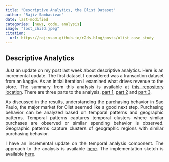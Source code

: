 ```yaml
---
title: "Descriptive Analytics, the Olist Dataset"
author: "Rajiv Sambasivan"
date: last-modified
categories: [news, code, analysis]
image: "lost_child.jpeg"
citation:
  url: https://rajivsam.github.io/r2ds-blog/posts/olist_case_study 
---
```


::: {style="text-align: justify"}

## Descriptive Analytics
Just an update on my post last week about descriptive analytics. Here is an incremental update. The first dataset I considered was a transaction dataset from an kaggle. As an initial iteration I examined what drives revenue to the store. The summary from this analysis is available at [this repository location](https://github.com/rajivsam/descriptive_analytics/blob/main/examples/olist_case_study/summary_revenue_analysis.md). There are three parts to the analysis, [part 1](https://github.com/rajivsam/descriptive_analytics/blob/main/examples/olist_case_study/part_1_revenue_segmentation.md), [part 2](https://github.com/rajivsam/descriptive_analytics/blob/main/examples/olist_case_study/part_2_revenue_seg_by_geography.md) and [part 3](https://github.com/rajivsam/descriptive_analytics/blob/main/examples/olist_case_study/part_3_revenue_seg_by_time_period.md).

As discussed in the results, understanding the purchasing behavior in Sao Paulo, the major market for Olist seemed like a good next step. Purchasing behavior can be analyzed based on temporal patterns and geographic patterns. Temporal patterns captures temporal clusters where similar purchases are observed or similar spending behavior is observed. Geographic patterns capture clusters of geographic regions with similar purchasing behavior.

I have an incremental update on the temporal analysis component. The approach to the analysis is available [here](https://github.com/rajivsam/descriptive_analytics/blob/main/examples/olist_case_study/approach_to_temporal_purchase_pattern_analysis.md). The implementation sketch is available [here](https://github.com/rajivsam/descriptive_analytics/blob/main/examples/olist_case_study/implementation_temporal_purhcase_clustering.md).




:::